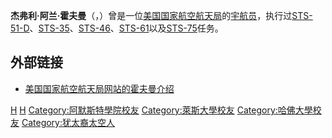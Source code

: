 {{宇航员信息框
| 姓名                  = 杰弗利·阿兰·霍夫曼
| 照片                  = JeffreyAlanHoffman.jpg
| 标题                  = 美国国家航空航天局宇航员
| 国籍                  = {{flagicon|USA}} [[美国|美国]]
| 状态                  = 已退役
| 出生日期          = 1944年11月2日
| 出生地点          = {{flagicon|USA}} [[纽约州|纽约州]]，布鲁克林
| 之前职业          = [[科学家|科学家]]
| 选择                  = [[第八组宇航员|第八组宇航员]]
| 太空时间          = 50天11小时54分钟
| 任务                  = [[STS-51-D|STS-51-D]]、[[STS-35|STS-35]]、[[STS-46|STS-46]]、<br />[[STS-61|STS-61]]、[[STS-75|STS-75]]
| 任务徽章          = [[File:Sts-51-d-patch.png|30px]] [[File:Sts-35-patch.svg|30px]] [[File:Sts-46-patch.png|30px]] [[File:Sts-61-patch.png|30px]] [[File:Sts-75-patch.png|30px]]
|}}

'''杰弗利·阿兰·霍夫曼'''（{{lang|en|'''Jeffrey Alan Hoffman'''}}，{{bd|1944年|11月2日|catIdx=H}}）曾是一位[[美国国家航空航天局|美国国家航空航天局]]的[[宇航员|宇航员]]，执行过[[STS-51-D|STS-51-D]]、[[STS-35|STS-35]]、[[STS-46|STS-46]]、[[STS-61|STS-61]]以及[[STS-75|STS-75]]任务。

== 外部链接 ==
{{commonscat|Jeffrey A. Hoffman|杰弗利·阿兰·霍夫曼}}
* {{En icon}}[http://www.jsc.nasa.gov/Bios/htmlbios/hoffman.html 美国国家航空航天局网站的霍夫曼介绍] {{Wayback|url=http://www.jsc.nasa.gov/Bios/htmlbios/hoffman.html |date=20181109163003 }}

{{第八组宇航员}}
{{Authority control}}
{{宇航员小作品}}
{{DEFAULTSORT:Hoffman, Jeffrey A.}}
[[Category:鹰级童军|H]]
[[Category:第八组宇航员|H]]
[[Category:阿默斯特學院校友|Category:阿默斯特學院校友]]
[[Category:萊斯大學校友|Category:萊斯大學校友]]
[[Category:哈佛大學校友|Category:哈佛大學校友]]
[[Category:犹太裔太空人|Category:犹太裔太空人]]
